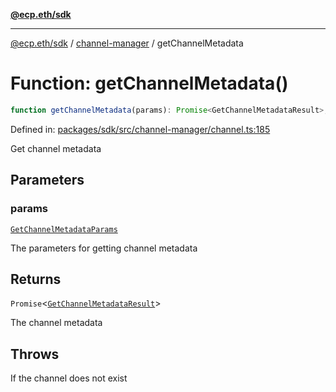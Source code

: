 [**@ecp.eth/sdk**](../../index.mdx)

***

[@ecp.eth/sdk](/sdk-reference/index.mdx) / [channel-manager](/sdk-reference/channel-manager/index.mdx) / getChannelMetadata

# Function: getChannelMetadata()

```ts
function getChannelMetadata(params): Promise<GetChannelMetadataResult>;
```

Defined in: [packages/sdk/src/channel-manager/channel.ts:185](https://github.com/ecp-eth/comments-monorepo/blob/main/packages/sdk/src/channel-manager/channel.ts#L185)

Get channel metadata

## Parameters

### params

[`GetChannelMetadataParams`](/sdk-reference/channel-manager/type-aliases/GetChannelMetadataParams.mdx)

The parameters for getting channel metadata

## Returns

`Promise`\<[`GetChannelMetadataResult`](/sdk-reference/channel-manager/type-aliases/GetChannelMetadataResult.mdx)\>

The channel metadata

## Throws

If the channel does not exist
